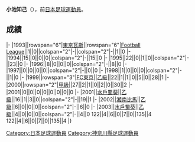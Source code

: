 {{Infobox football biography
|name=小池知己
|image=
|fullname=小池知己
|birth_date={{Birth date and age|1974|11|10}}
|cityofbirth=[[神奈川縣|神奈川縣]]
|countryofbirth=[[日本|日本]]
|position=[[中场|中场]]
|currentclub=
|years=1993-2001<br/>2001<br/>2002<br/>2003
|clubs=[[FC東京|東京瓦斯/FC東京]]<br/>[[水戶蜀葵|水戶蜀葵]]<br/>[[湘南比馬|湘南比馬]]<br/>[[水戶蜀葵|水戶蜀葵]]
|caps(goals)=
|nationalyears=
|nationalteam=
|nationalcaps(goals)=
}}
'''小池知己'''（{{Bd|1974年|11月10日||}}），前[[日本|日本]][[足球|足球]][[運動員|運動員]]。

==成績==
{{Football player club statistics 1|YYN}}
{{Football player club statistics 2|JPN|YYN}}
|-
|1993||rowspan="6"|[[FC東京|東京瓦斯]]||rowspan="6"|[[Japan_Football_League|Football League]]||1||0||colspan="2"|-||colspan="2"|-||1||0
|-
|1994||15||0||0||0||colspan="2"|-||15||0
|-
|1995||22||0||1||0||colspan="2"|-||23||0
|-
|1996||8||0||0||0||colspan="2"|-||8||0
|-
|1997||0||0||0||0||colspan="2"|-||0||0
|-
|1998||1||0||0||0||colspan="2"|-||1||0
|-
|1999||rowspan="3"|[[FC東京|FC東京]]||[[日本職業足球乙級聯賽|乙級]]||22||1||1||0||5||0||28||1
|-
|2000||rowspan="2"|[[日本職業足球甲級聯賽|甲級]]||27||2||1||0||2||0||30||2
|-
|2001||0||0||0||0||0||0||0||0
|-
|2001||[[水戶蜀葵|水戶蜀葵]]||[[日本職業足球乙級聯賽|乙級]]||16||1||3||0||colspan="2"|-||19||1
|-
|2002||[[湘南比馬|湘南比馬]]||[[日本職業足球乙級聯賽|乙級]]||6||0||0||0||colspan="2"|-||6||0
|-
|2003||[[水戶蜀葵|水戶蜀葵]]||[[日本職業足球乙級聯賽|乙級]]||4||0||0||0||colspan="2"|-||4||0
{{Football player club statistics 3|1|JPN}}122||4||6||0||7||0||135||4
{{Football player club statistics 5}}122||4||6||0||7||0||135||4
|}

{{Japan-sport-bio-stub}}
{{Soccer-player-stub}}
[[Category:日本足球運動員|Category:日本足球運動員]]
[[Category:神奈川縣足球運動員|Category:神奈川縣足球運動員]]